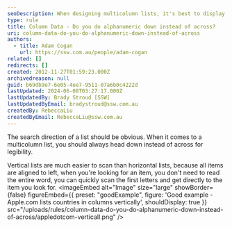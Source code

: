 ```yaml
---
seoDescription: When designing multicolumn lists, it's best to display data vertically instead of horizontally for better readability and faster scanning.
type: rule
title: Column Data - Do you do alphanumeric down instead of across?
uri: column-data-do-you-do-alphanumeric-down-instead-of-across
authors:
  - title: Adam Cogan
    url: https://ssw.com.au/people/adam-cogan
related: []
redirects: []
created: 2012-11-27T01:59:23.000Z
archivedreason: null
guid: b69db9e7-6e05-4ee7-9511-07a6b0c4222d
lastUpdated: 2024-06-08T03:27:17.000Z
lastUpdatedBy: Brady Stroud [SSW]
lastUpdatedByEmail: bradystroud@ssw.com.au
createdBy: RebeccaLiu
createdByEmail: RebeccaLiu@ssw.com.au
---
```


The search direction of a list should be obvious. When it comes to a multicolumn list, you should always head down instead of across for legibility.

Vertical lists are much easier to scan than horizontal lists, because all items are aligned to left, when you're looking for an item, you don't need to read the entire word, you can quickly scan the first letters and get directly to the item you look for.
<imageEmbed
  alt="Image"
  size="large"
  showBorder={false}
  figureEmbed={{
    preset: "goodExample",
    figure: 'Good example - Apple.com lists countries in columns vertically',
    shouldDisplay: true
  }}
  src="/uploads/rules/column-data-do-you-do-alphanumeric-down-instead-of-across/appledotcom-verticall.png"
/>
